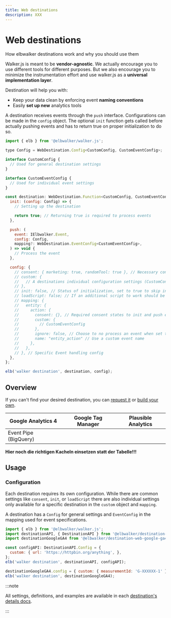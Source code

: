 ```yaml
---
title: Web destinations
description: XXX
---
```


# Web destinations

How elbwalker destinations work and why you should use them

Walker.js is meant to be **vendor-agnostic**. We actually encourage you to use
different tools for different purposes. But we also encourage you to minimize
the instrumentation effort and use walker.js as a **universal implementation
layer**.

Destination will help you with:

- Keep your data clean by enforcing event **naming conventions**
- Easily **set up new** analytics tools

A destination receives events through the `push` interface. Configurations can
be made in the `config` object. The optional `init` function gets called before
actually pushing events and has to return true on proper initialization to do
so.

```js
import { elb } from '@elbwalker/walker.js';

type Config = WebDestination.Config<CustomConfig, CustomEventConfig>;

interface CustomConfig {
  // Used for general destination settings
}

interface CustomEventConfig {
  // Used for individual event settings
}

const destination: WebDestination.Function<CustomConfig, CustomEventConfig> = {
  init: (config: Config) => {
    // Setting up the destination

    return true; // Returning true is required to process events
  },

  push: (
    event: IElbwalker.Event,
    config: Config,
    mapping?: WebDestination.EventConfig<CustomEventConfig>,
  ) => void {
    // Process the event
  },

  config: {
    // consent: { marketing: true, randomTool: true }, // Necessary consent states
    // custom: {
    //   // A destinations individual configuration settings (CustomConfig)
    // },
    // init: false, // Status of initialization, set to true to skip init
    // loadScript: false; // If an additional script to work should be loaded
    // mapping: {
    //   entity: {
    //     action: {
    //       consent: {}, // Required consent states to init and push events
    //       custom: {
    //         // CustomEventConfig
    //       },
    //       ignore: false, // Choose to no process an event when set to true
    //       name: "entity_action" // Use a custom event name
    //     },
    //   },
    // }, // Specific Event handling config
  },
};

elb('walker destination', destination, config);
```

## Overview

If you can't find your desired destination, you can
[request it](https://github.com/elbwalker/walker.js/issues/new?assignees=&labels=&template=feature_request.md&title=)
or [build your own](https://docs.elbwalker.com/destinations/custom).

| Google Analytics 4    | Google Tag Manager | Plausible Analytics |
| --------------------- | ------------------ | ------------------- |
| Event Pipe (BigQuery) |                    |                     |

**Hier noch die richtigen Kacheln einsetzen statt der Tabelle!!!**

## Usage

### Configuration

Each destination requires its own configuration. While there are common settings
like `consent`, `init`, or `loadScript` there are also individual settings only
available for a specific destination in the `custom` object and `mapping`.

A destination has a `Config` for general settings and `EventConfig` in the
mapping used for event specifications.

```js
import { elb } from '@elbwalker/walker.js';
import destinationAPI, { DestinationAPI } from '@elbwalker/destination-web-google-ga4';
import destinationGoogleGA4 from '@elbwalker/destination-web-google-ga4';

const configAPI: DestinationAPI.Config = {
  custom: { url: 'https://httpbin.org/anything', },
};
elb('walker destination', destinationAPI, configAPI);

destinationGoogleGA4.config = { custom: { measurementId: 'G-XXXXXX-1' } };
elb('walker destination', destinationGoogleGA4);
```

:::note

All settings, definitions, and examples are available in each
[destination's details docs](https://docs.elbwalker.com/destinations/details).

:::


<DocCardList />
